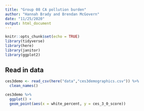 ```yaml
---
title: "Group 08 CA pollution burden"
author: "Hannah Brady and Brendan McGovern"
date: "11/25/2020"
output: html_document
---
```


```r
knitr::opts_chunk$set(echo = TRUE)
library(tidyverse)
library(here)
library(janitor)
library(ggplot2)
```

## Read in data

```r
ces3demo <- read_csv(here("data","ces3demographics.csv")) %>% 
  clean_names()
```


```r
ces3demo %>% 
  ggplot() +
  geom_point(aes(x = white_percent, y = ces_3_0_score))
```


